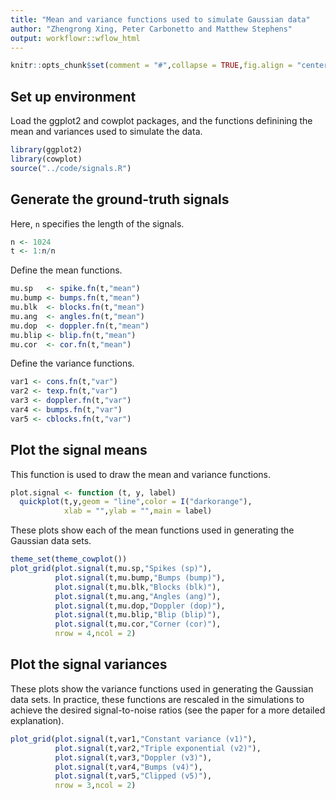 ```yaml
---
title: "Mean and variance functions used to simulate Gaussian data"
author: "Zhengrong Xing, Peter Carbonetto and Matthew Stephens"
output: workflowr::wflow_html
---
```


```r
knitr::opts_chunk$set(comment = "#",collapse = TRUE,fig.align = "center")
```

Set up environment
------------------

Load the ggplot2 and cowplot packages, and the functions definining
the mean and variances used to simulate the data.

```r
library(ggplot2)
library(cowplot)
source("../code/signals.R")
```

Generate the ground-truth signals
---------------------------------

Here, `n` specifies the length of the signals.

```r
n <- 1024
t <- 1:n/n
```

Define the mean functions.

```r
mu.sp   <- spike.fn(t,"mean")
mu.bump <- bumps.fn(t,"mean")
mu.blk  <- blocks.fn(t,"mean")
mu.ang  <- angles.fn(t,"mean")
mu.dop  <- doppler.fn(t,"mean")
mu.blip <- blip.fn(t,"mean")
mu.cor  <- cor.fn(t,"mean")
```

Define the variance functions.

```r
var1 <- cons.fn(t,"var")
var2 <- texp.fn(t,"var")
var3 <- doppler.fn(t,"var")
var4 <- bumps.fn(t,"var")
var5 <- cblocks.fn(t,"var")
```

Plot the signal means
---------------------

This function is used to draw the mean and variance functions.

```r
plot.signal <- function (t, y, label)
  quickplot(t,y,geom = "line",color = I("darkorange"),
            xlab = "",ylab = "",main = label)
```

These plots show each of the mean functions used in generating the
Gaussian data sets.

```r
theme_set(theme_cowplot())
plot_grid(plot.signal(t,mu.sp,"Spikes (sp)"),
          plot.signal(t,mu.bump,"Bumps (bump)"),
          plot.signal(t,mu.blk,"Blocks (blk)"),
          plot.signal(t,mu.ang,"Angles (ang)"),
          plot.signal(t,mu.dop,"Doppler (dop)"),
          plot.signal(t,mu.blip,"Blip (blip)"),
          plot.signal(t,mu.cor,"Corner (cor)"),
		  nrow = 4,ncol = 2)
```

Plot the signal variances
-------------------------

These plots show the variance functions used in generating the
Gaussian data sets. In practice, these functions are rescaled in the
simulations to achieve the desired signal-to-noise ratios (see the
paper for a more detailed explanation).

```r
plot_grid(plot.signal(t,var1,"Constant variance (v1)"),
          plot.signal(t,var2,"Triple exponential (v2)"),
          plot.signal(t,var3,"Doppler (v3)"),
		  plot.signal(t,var4,"Bumps (v4)"),
		  plot.signal(t,var5,"Clipped (v5)"),
		  nrow = 3,ncol = 2)
```
